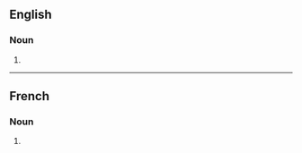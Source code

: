 ==English==

===Noun===
{{head|en|noun form}}

# {{plural of|en|multiplication}}

----

==French==

===Noun===
{{head|fr|noun form|g=f}}

# {{plural of|fr|multiplication}}